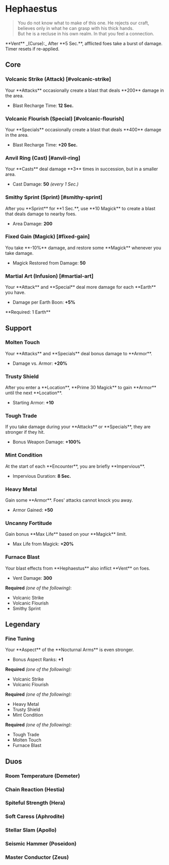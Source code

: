 

# Hephaestus

> You do not know what to make of this one. He rejects our craft, believes only in what he can grasp with his thick hands.\
> But he is a recluse in his own realm. In that you feel a connection.

<Boon className='mt-4'>
  **Vent** _(Curse):_ After **5 Sec.**, afflicted foes take a burst of damage.
  Timer resets if re-applied.
</Boon>

## Core

### Volcanic Strike (Attack) [#volcanic-strike]

<Boon>
Your **Attacks** occasionally create a blast that deals **200** damage in the area.

- Blast Recharge Time: **12 Sec.**

</Boon>

### Volcanic Flourish (Special) [#volcanic-flourish]

<Boon>
Your **Specials** occasionally create a blast that deals **400** damage in the area.

- Blast Recharge Time: **+20 Sec.**

</Boon>

### Anvil Ring (Cast) [#anvil-ring]

<Boon>
Your **Casts** deal damage **3** times in succession, but in a smaller area.

- Cast Damage: **50** _(every 1 Sec.)_

</Boon>

### Smithy Sprint (Sprint) [#smithy-sprint]

<Boon>
After you **Sprint** for **1 Sec.**, use **10 Magick** to create a blast that deals damage to nearby foes.

- Area Damage: **200**

</Boon>

### Fixed Gain (Magick) [#fixed-gain]

<Boon>
You take **-10%** damage, and restore some **Magick** whenever you take damage.

- Magick Restored from Damage: **50**

</Boon>

### Martial Art (Infusion) [#martial-art]

<Boon>
Your **Attack** and **Special** deal more damage for each **Earth** you have.

- Damage per Earth Boon: **+5%**

</Boon>
**Required: 1 Earth**

## Support

### Molten Touch

<Boon>
Your **Attacks** and **Specials** deal bonus damage to **Armor**.

- Damage vs. Armor: **+20%**

</Boon>

### Trusty Shield

<Boon>
After you enter a **Location**, **Prime 30 Magick** to gain **Armor** until the next **Location**.

- Starting Armor: **+10**

</Boon>

### Tough Trade

<Boon>
If you take damage during your **Attacks** or **Specials**, they are stronger if they hit.

- Bonus Weapon Damage: **+100%**

</Boon>

### Mint Condition

<Boon>
At the start of each **Encounter**, you are briefly **Impervious**.

- Impervious Duration: **8 Sec.**

</Boon>

### Heavy Metal

<Boon>
Gain some **Armor**. Foes' attacks cannot knock you away.

- Armor Gained: **+50**

</Boon>

### Uncanny Fortitude

<Boon>
Gain bonus **Max Life** based on your **Magick** limit.

- Max Life from Magick: **+20%**

</Boon>

### Furnace Blast

<Boon>
Your blast effects from **Hephaestus** also inflict **Vent** on foes.

- Vent Damage: **300**

</Boon>

**Required** _(one of the following)_:

- Volcanic Strike
- Volcanic Flourish
- Smithy Sprint

## <TextHighlight type="legendary">Legendary</TextHighlight>

### <TextHighlight type="legendary">Fine Tuning</TextHighlight>

<Boon>
Your **Aspect** of the **Nocturnal Arms** is even stronger.

- Bonus Aspect Ranks: **+1**

</Boon>

**Required** _(one of the following):_

- Volcanic Strike
- Volcanic Flourish

**Required** _(one of the following):_

- Heavy Metal
- Trusty Shield
- Mint Condition

**Required** _(one of the following):_

- Tough Trade
- Molten Touch
- Furnace Blast

## <TextHighlight type="duo">Duos</TextHighlight>

### <TextHighlight type="duo">Room Temperature</TextHighlight> (Demeter)

<RoomTemperature />

### <TextHighlight type="duo">Chain Reaction</TextHighlight> (Hestia)

<ChainReaction />

### <TextHighlight type="duo">Spiteful Strength</TextHighlight> (Hera)

<SpitefulStrength />

### <TextHighlight type="duo">Soft Caress</TextHighlight> (Aphrodite)

<SoftCaress />

### <TextHighlight type="duo">Stellar Slam</TextHighlight> (Apollo)

<StellarSlam />

### <TextHighlight type="duo">Seismic Hammer</TextHighlight> (Poseidon)

<SeismicHammer />

### <TextHighlight type="duo">Master Conductor</TextHighlight> (Zeus)

<MasterConductor />
